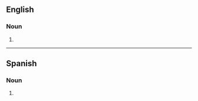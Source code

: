 ==English==

===Noun===
{{head|en|noun form}}

# {{plural of|en|linebacker}}

----

==Spanish==

===Noun===
{{head|es|noun form|g=m-p}}

# {{noun form of|es|linebacker||p}}